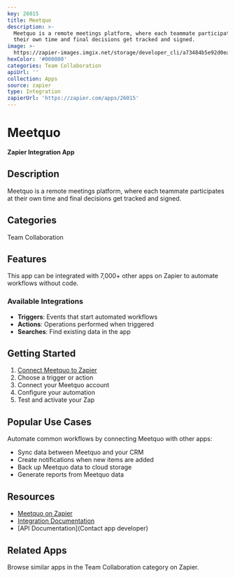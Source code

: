 ```yaml
---
key: 26015
title: Meetquo
description: >-
  Meetquo is a remote meetings platform, where each teammate participates at
  their own time and final decisions get tracked and signed.
image: >-
  https://zapier-images.imgix.net/storage/developer_cli/a73484b5e92d0eabd9863634d776949c.png?auto=format%2Ccompress&ixlib=python-3.0.0&q=50
hexColor: '#000000'
categories: Team Collaboration
apiUrl: ''
collection: Apps
source: zapier
type: Integration
zapierUrl: 'https://zapier.com/apps/26015'
---
```

# Meetquo

**Zapier Integration App**

## Description

Meetquo is a remote meetings platform, where each teammate participates at their own time and final decisions get tracked and signed.

## Categories

Team Collaboration

## Features

This app can be integrated with 7,000+ other apps on Zapier to automate workflows without code.

### Available Integrations

- **Triggers**: Events that start automated workflows
- **Actions**: Operations performed when triggered
- **Searches**: Find existing data in the app

## Getting Started

1. [Connect Meetquo to Zapier](https://zapier.com/apps/26015)
2. Choose a trigger or action
3. Connect your Meetquo account
4. Configure your automation
5. Test and activate your Zap

## Popular Use Cases

Automate common workflows by connecting Meetquo with other apps:

- Sync data between Meetquo and your CRM
- Create notifications when new items are added
- Back up Meetquo data to cloud storage
- Generate reports from Meetquo data

## Resources

- [Meetquo on Zapier](https://zapier.com/apps/26015)
- [Integration Documentation](https://zapier.com/apps/26015/integrations)
- [API Documentation](Contact app developer)

## Related Apps

Browse similar apps in the Team Collaboration category on Zapier.
